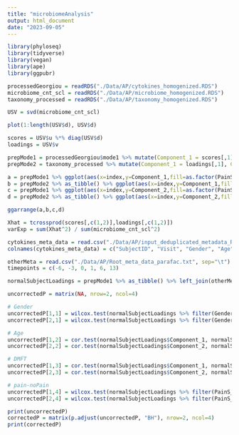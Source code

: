 ```yaml
---
title: "microbiomeAnalysis"
output: html_document
date: "2023-09-05"
---
```


```r
library(phyloseq)
library(tidyverse)
library(vegan)
library(ape)
library(ggpubr)
```

```r
processedGeorgiou = readRDS("./Data/AP/cytokines_homogenized.RDS")
microbiome_cnt_scl = readRDS("./Data/AP/microbiome_homogenized.RDS")
taxonomy_processed = readRDS("./Data/AP/taxonomy_homogenized.RDS")
```

```r
USV = svd(microbiome_cnt_scl)
```

```r
plot(1:length(USV$d), USV$d)
```

```r
scores = USV$u %*% diag(USV$d)
loadings = USV$v

prepMode1 = processedGeorgiou$mode1 %>% mutate(Component_1 = scores[,1], Component_2 = scores[,2]) %>% arrange(PainS_NopainA, SubjectID) %>% mutate(index=1:nrow(.))
prepMode2 = taxonomy_processed %>% mutate(Component_1 = loadings[,1], Component_2 = loadings[,2]) %>% arrange(V2, V8) %>% mutate(index=1:nrow(.))

a = prepMode1 %>% ggplot(aes(x=index,y=Component_1,fill=as.factor(PainS_NopainA))) + geom_bar(stat="identity")
b = prepMode2 %>% as_tibble() %>% ggplot(aes(x=index,y=Component_1,fill=as.factor(V2))) + geom_bar(stat="identity")
c = prepMode1 %>% ggplot(aes(x=index,y=Component_2,fill=as.factor(PainS_NopainA))) + geom_bar(stat="identity")
d = prepMode2 %>% as_tibble() %>% ggplot(aes(x=index,y=Component_2,fill=as.factor(V2))) + geom_bar(stat="identity")

ggarrange(a,b,c,d)

Xhat = tcrossprod(scores[,c(1,2)],loadings[,c(1,2)])
varExp = sum(Xhat^2) / sum(microbiome_cnt_scl^2)
```

```r
cytokines_meta_data = read.csv("./Data/AP/input_deduplicated_metadata_RvdP.csv", sep=" ", header=FALSE) %>% as_tibble()
colnames(cytokines_meta_data) = c("SubjectID", "Visit", "Gender", "Age", "Pain_noPain", "case_control")

otherMeta = read.csv("./Data/AP/Root_meta_data_parafac.txt", sep="\t") %>% as_tibble() %>% select(-Gender)
timepoints = c(-6, -3, 0, 1, 6, 13)

normalSubjectLoadings = prepMode1 %>% as_tibble() %>% left_join(otherMeta, by="SubjectID")

uncorrectedP = matrix(NA, nrow=2, ncol=4)

# Gender
uncorrectedP[1,1] = wilcox.test(normalSubjectLoadings %>% filter(Gender=="M") %>% select(Component_1) %>% pull(), normalSubjectLoadings %>% filter(Gender=="F") %>% select(Component_1) %>% pull())$p.value
uncorrectedP[2,1] = wilcox.test(normalSubjectLoadings %>% filter(Gender=="M") %>% select(Component_2) %>% pull(), normalSubjectLoadings %>% filter(Gender=="F") %>% select(Component_2) %>% pull())$p.value

# Age
uncorrectedP[1,2] = cor.test(normalSubjectLoadings$Component_1, normalSubjectLoadings$Age.x)$p.value
uncorrectedP[2,2] = cor.test(normalSubjectLoadings$Component_2, normalSubjectLoadings$Age.x)$p.value

# DMFT
uncorrectedP[1,3] = cor.test(normalSubjectLoadings$Component_1, normalSubjectLoadings$DMFT)$p.value
uncorrectedP[2,3] = cor.test(normalSubjectLoadings$Component_2, normalSubjectLoadings$DMFT)$p.value

# pain-noPain
uncorrectedP[1,4] = wilcox.test(normalSubjectLoadings %>% filter(PainS_NopainA.x=="S") %>% select(Component_1) %>% pull(), normalSubjectLoadings %>% filter(PainS_NopainA.x=="A") %>% select(Component_1) %>% pull())$p.value
uncorrectedP[2,4] = wilcox.test(normalSubjectLoadings %>% filter(PainS_NopainA.x=="S") %>% select(Component_2) %>% pull(), normalSubjectLoadings %>% filter(PainS_NopainA.x=="A") %>% select(Component_2) %>% pull())$p.value

print(uncorrectedP)
correctedP = matrix(p.adjust(uncorrectedP, "BH"), nrow=2, ncol=4)
print(correctedP)
```
